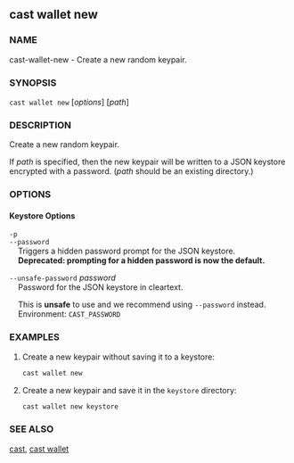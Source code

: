 
## cast wallet new

### NAME

cast-wallet-new - Create a new random keypair.

### SYNOPSIS

`cast wallet new` [*options*] [*path*]

### DESCRIPTION

Create a new random keypair.

If _path_ is specified, then the new keypair will be written to a JSON keystore encrypted with a password.
(_path_ should be an existing directory.)

### OPTIONS

#### Keystore Options

`-p`  
`--password`  
&nbsp;&nbsp;&nbsp;&nbsp;Triggers a hidden password prompt for the JSON keystore.  
&nbsp;&nbsp;&nbsp;&nbsp;**Deprecated: prompting for a hidden password is now the default.**

`--unsafe-password` _password_  
&nbsp;&nbsp;&nbsp;&nbsp;Password for the JSON keystore in cleartext.

&nbsp;&nbsp;&nbsp;&nbsp;This is **unsafe** to use and we recommend using `--password` instead.  
&nbsp;&nbsp;&nbsp;&nbsp;Environment: `CAST_PASSWORD`

<CommonOptions />

### EXAMPLES

1. Create a new keypair without saving it to a keystore:

   ```sh
   cast wallet new
   ```

2. Create a new keypair and save it in the `keystore` directory:
   ```sh
   cast wallet new keystore
   ```

### SEE ALSO

[cast](./cast.md), [cast wallet](./cast-wallet.md)
